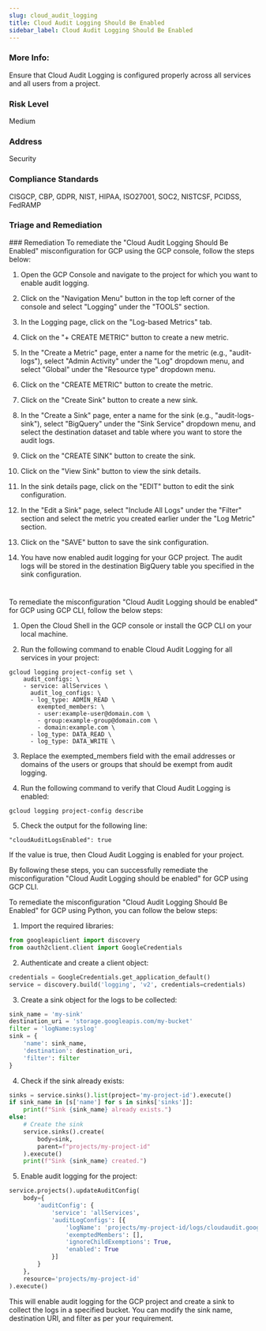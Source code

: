 ```yaml
---
slug: cloud_audit_logging
title: Cloud Audit Logging Should Be Enabled
sidebar_label: Cloud Audit Logging Should Be Enabled
---
```


### More Info:

Ensure that Cloud Audit Logging is configured properly across all services and all users from a project.

### Risk Level

Medium

### Address

Security

### Compliance Standards

CISGCP, CBP, GDPR, NIST, HIPAA, ISO27001, SOC2, NISTCSF, PCIDSS, FedRAMP

### Triage and Remediation
<Tabs>
<Tab title='Remediation'>
### Remediation

<AccordionGroup>
<Accordion title='Using Console' defaultOpen='true'>
To remediate the "Cloud Audit Logging Should Be Enabled" misconfiguration for GCP using the GCP console, follow the steps below:

1. Open the GCP Console and navigate to the project for which you want to enable audit logging.

2. Click on the "Navigation Menu" button in the top left corner of the console and select "Logging" under the "TOOLS" section.

3. In the Logging page, click on the "Log-based Metrics" tab.

4. Click on the "+ CREATE METRIC" button to create a new metric.

5. In the "Create a Metric" page, enter a name for the metric (e.g., "audit-logs"), select "Admin Activity" under the "Log" dropdown menu, and select "Global" under the "Resource type" dropdown menu.

6. Click on the "CREATE METRIC" button to create the metric.

7. Click on the "Create Sink" button to create a new sink.

8. In the "Create a Sink" page, enter a name for the sink (e.g., "audit-logs-sink"), select "BigQuery" under the "Sink Service" dropdown menu, and select the destination dataset and table where you want to store the audit logs.

9. Click on the "CREATE SINK" button to create the sink.

10. Click on the "View Sink" button to view the sink details.

11. In the sink details page, click on the "EDIT" button to edit the sink configuration.

12. In the "Edit a Sink" page, select "Include All Logs" under the "Filter" section and select the metric you created earlier under the "Log Metric" section.

13. Click on the "SAVE" button to save the sink configuration.

14. You have now enabled audit logging for your GCP project. The audit logs will be stored in the destination BigQuery table you specified in the sink configuration.

#
</Accordion>

<Accordion title='Using CLI'>
To remediate the misconfiguration "Cloud Audit Logging should be enabled" for GCP using GCP CLI, follow the below steps:

1. Open the Cloud Shell in the GCP console or install the GCP CLI on your local machine.

2. Run the following command to enable Cloud Audit Logging for all services in your project:

```
gcloud logging project-config set \
    audit_configs: \
    - service: allServices \
      audit_log_configs: \
      - log_type: ADMIN_READ \
        exempted_members: \
        - user:example-user@domain.com \
        - group:example-group@domain.com \
        - domain:example.com \
      - log_type: DATA_READ \
      - log_type: DATA_WRITE \
```

3. Replace the exempted_members field with the email addresses or domains of the users or groups that should be exempt from audit logging.

4. Run the following command to verify that Cloud Audit Logging is enabled:

```
gcloud logging project-config describe
```

5. Check the output for the following line:

```
"cloudAuditLogsEnabled": true
```

If the value is true, then Cloud Audit Logging is enabled for your project.

By following these steps, you can successfully remediate the misconfiguration "Cloud Audit Logging should be enabled" for GCP using GCP CLI.
</Accordion>

<Accordion title='Using Python'>
To remediate the misconfiguration "Cloud Audit Logging Should Be Enabled" for GCP using Python, you can follow the below steps:

1. Import the required libraries:

```python
from googleapiclient import discovery
from oauth2client.client import GoogleCredentials
```

2. Authenticate and create a client object:

```python
credentials = GoogleCredentials.get_application_default()
service = discovery.build('logging', 'v2', credentials=credentials)
```

3. Create a sink object for the logs to be collected:

```python
sink_name = 'my-sink'
destination_uri = 'storage.googleapis.com/my-bucket'
filter = 'logName:syslog'
sink = {
    'name': sink_name,
    'destination': destination_uri,
    'filter': filter
}
```

4. Check if the sink already exists:

```python
sinks = service.sinks().list(project='my-project-id').execute()
if sink_name in [s['name'] for s in sinks['sinks']]:
    print(f"Sink {sink_name} already exists.")
else:
    # Create the sink
    service.sinks().create(
        body=sink,
        parent=f"projects/my-project-id"
    ).execute()
    print(f"Sink {sink_name} created.")
```

5. Enable audit logging for the project:

```python
service.projects().updateAuditConfig(
    body={
        'auditConfig': {
            'service': 'allServices',
            'auditLogConfigs': [{
                'logName': 'projects/my-project-id/logs/cloudaudit.googleapis.com',
                'exemptedMembers': [],
                'ignoreChildExemptions': True,
                'enabled': True
            }]
        }
    },
    resource='projects/my-project-id'
).execute()
```

This will enable audit logging for the GCP project and create a sink to collect the logs in a specified bucket. You can modify the sink name, destination URI, and filter as per your requirement.
</Accordion>

</AccordionGroup>
</Tab>
</Tabs>

